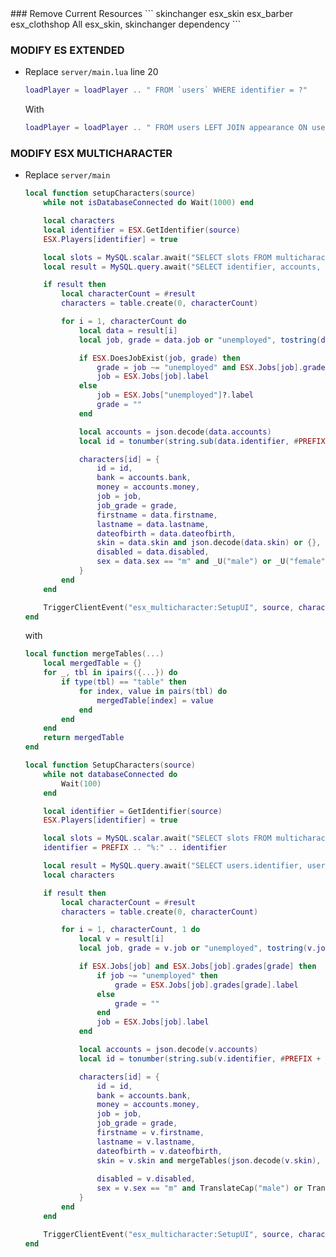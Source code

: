
<Steps>
### Remove Current Resources
    ```
    skinchanger
    esx_skin
    esx_barber
    esx_clothshop
    All esx_skin, skinchanger dependency
    ```

### MODIFY ES EXTENDED
- Replace `server/main.lua` line 20
    ```lua
    loadPlayer = loadPlayer .. " FROM `users` WHERE identifier = ?"
    ```
    With
    ```lua
    loadPlayer = loadPlayer .. " FROM users LEFT JOIN appearance ON users.identifier = appearance.id WHERE identifier = ?"
    ```

### MODIFY ESX MULTICHARACTER
- Replace `server/main` 
    ```lua
    local function setupCharacters(source)
        while not isDatabaseConnected do Wait(1000) end

        local characters
        local identifier = ESX.GetIdentifier(source)
        ESX.Players[identifier] = true

        local slots = MySQL.scalar.await("SELECT slots FROM multicharacter_slots WHERE identifier = ?", { identifier }) or SLOTS
        local result = MySQL.query.await("SELECT identifier, accounts, job, job_grade, firstname, lastname, dateofbirth, sex, skin, disabled FROM users WHERE identifier LIKE ? LIMIT ?", { ("%s%%:%s"):format(PREFIX, identifier), slots })

        if result then
            local characterCount = #result
            characters = table.create(0, characterCount)

            for i = 1, characterCount do
                local data = result[i]
                local job, grade = data.job or "unemployed", tostring(data.job_grade)

                if ESX.DoesJobExist(job, grade) then
                    grade = job ~= "unemployed" and ESX.Jobs[job].grades[grade]?.label or ""
                    job = ESX.Jobs[job].label
                else
                    job = ESX.Jobs["unemployed"]?.label
                    grade = ""
                end

                local accounts = json.decode(data.accounts)
                local id = tonumber(string.sub(data.identifier, #PREFIX+1, string.find(data.identifier, ":")-1)) --[[@as number]]

                characters[id] = {
                    id = id,
                    bank = accounts.bank,
                    money = accounts.money,
                    job = job,
                    job_grade = grade,
                    firstname = data.firstname,
                    lastname = data.lastname,
                    dateofbirth = data.dateofbirth,
                    skin = data.skin and json.decode(data.skin) or {},
                    disabled = data.disabled,
                    sex = data.sex == "m" and _U("male") or _U("female")
                }
            end
        end

        TriggerClientEvent("esx_multicharacter:SetupUI", source, characters, slots)
    end
    ``` 
    with 
    ```lua
    local function mergeTables(...)
        local mergedTable = {}
        for _, tbl in ipairs({...}) do
            if type(tbl) == "table" then
                for index, value in pairs(tbl) do
                    mergedTable[index] = value
                end
            end
        end
        return mergedTable
    end

    local function SetupCharacters(source)
        while not databaseConnected do
            Wait(100)
        end

        local identifier = GetIdentifier(source)
        ESX.Players[identifier] = true

        local slots = MySQL.scalar.await("SELECT slots FROM multicharacter_slots WHERE identifier = ?", { identifier }) or SLOTS
        identifier = PREFIX .. "%:" .. identifier

        local result = MySQL.query.await("SELECT users.identifier, users.accounts, users.job, users.job_grade, users.firstname, users.lastname, users.dateofbirth, users.sex, appearance.skin AS skin, users.disabled, appearance.clothes AS clothes, appearance.tattoos AS tattoos FROM users LEFT JOIN appearance ON users.identifier = appearance.id WHERE identifier LIKE ? LIMIT ?", { identifier, slots })
        local characters

        if result then
            local characterCount = #result
            characters = table.create(0, characterCount)

            for i = 1, characterCount, 1 do
                local v = result[i]
                local job, grade = v.job or "unemployed", tostring(v.job_grade)

                if ESX.Jobs[job] and ESX.Jobs[job].grades[grade] then
                    if job ~= "unemployed" then
                        grade = ESX.Jobs[job].grades[grade].label
                    else
                        grade = ""
                    end
                    job = ESX.Jobs[job].label
                end

                local accounts = json.decode(v.accounts)
                local id = tonumber(string.sub(v.identifier, #PREFIX + 1, string.find(v.identifier, ":") - 1))

                characters[id] = {
                    id = id,
                    bank = accounts.bank,
                    money = accounts.money,
                    job = job,
                    job_grade = grade,
                    firstname = v.firstname,
                    lastname = v.lastname,
                    dateofbirth = v.dateofbirth,
                    skin = v.skin and mergeTables(json.decode(v.skin), json.decode(v.clothes), json.decode(v.tattoos)) or {},
                    
                    disabled = v.disabled,
                    sex = v.sex == "m" and TranslateCap("male") or TranslateCap("female"),
                }
            end
        end

        TriggerClientEvent("esx_multicharacter:SetupUI", source, characters, slots)
    end
    ```